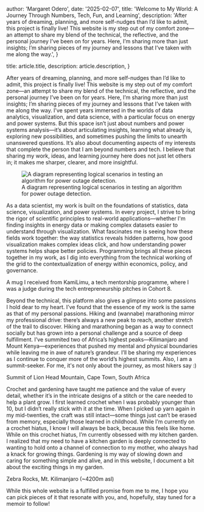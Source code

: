 
  author: 'Margaret Odero',
  date: '2025-02-07',
  title: 'Welcome to My World: A Journey Through Numbers, Tech, Fun, and Learning',
  description:
    'After years of dreaming, planning, and more self-nudges than I’d like to admit, this project is finally live! This website is my step out of my comfort zone—an attempt to share my blend of the technical, the reflective, and the personal journey I’ve been on for years.  Here, I’m sharing more than just insights; I’m sharing pieces of my journey and lessons that I’ve taken with me along the way.',
}

  title: article.title,
  description: article.description,
}



After years of dreaming, planning, and more self-nudges than I’d like to admit, this project is finally live! This website is my step out of my comfort zone—an attempt to share my blend of the technical, the reflective, and the personal journey I’ve been on for years.  Here, I’m sharing more than just insights; I’m sharing pieces of my journey and lessons that I’ve taken with me along the way. I’ve spent years immersed in the worlds of data analytics, visualization, and data science, with a particular focus on energy and power systems. But this space isn’t just about numbers and power systems analysis—it’s about articulating insights, learning what already is, exploring new possibilities, and sometimes pushing the limits to unearth unanswered questions. It’s also about documenting aspects of my interests that complete the person that I am beyond numbers and tech. I believe that sharing my work, ideas, and learning journey here does not just let others in; it makes me sharper, clearer, and more insightful.

<figure>
  <Image
    src="/images/outage-detection-diagram.png"  // Image path relative to /public
    alt="A diagram representing logical scenarios in testing an algorithm for power outage detection."
    width={800}      // Set an appropriate width
    height={600}     // Set an appropriate height
  />
  <figcaption>
    A diagram representing logical scenarios in testing an algorithm for power outage detection.
  </figcaption>
</figure>

As a data scientist, my work is built on the foundations of statistics, data science, visualization, and power systems. In every project, I strive to bring the rigor of scientific principles to real-world applications—whether I'm finding insights in energy data or making complex datasets easier to understand through visualization. What fascinates me is seeing how these fields work together: the way statistics reveals hidden patterns, how good visualization makes complex ideas click, and how understanding power systems helps shape better policies. Programming brings all these pieces together in my work, as I dig into everything from the technical working of the grid to the contextualization of energy within economics, policy, and governance.

A mug I received from KamiLimu, a tech mentorship programme, where I was a judge during the tech entrepreneurship pitches in Cohort 8.

Beyond the technical, this platform also gives a glimpse into some passions I hold dear to my heart. I’ve found that the essence of my work is the same as that of my personal passions. Hiking and (wannabe) marathoning mirror my professional drive: there’s always a new peak to reach, another stretch of the trail to discover. Hiking and marathoning began as a way to connect socially but has grown into a personal challenge and a source of deep fulfillment. I’ve summited two of Africa’s highest peaks—Kilimanjaro and Mount Kenya—experiences that pushed my mental and physical boundaries while leaving me in awe of nature’s grandeur. I’ll be sharing my experiences as I continue to conquer more of the world’s highest summits. Also, I am a summit-seeker. For me, it's not only about the journey, as most hikers say :)

Summit of Lion Head Mountain, Cape Town, South Africa

Crochet and gardening have taught me patience and the value of every detail, whether it’s in the intricate designs of a stitch or the care needed to help a plant grow. I first learned crochet when I was probably younger than 10, but I didn’t really stick with it at the time. When I picked up yarn again in my mid-twenties, the craft was still intact—some things just can’t be erased from memory, especially those learned in childhood. While I’m currently on a crochet hiatus, I know I will always be back, because this feels like home. While on this crochet hiatus, I’m currently obsessed with my kitchen garden. I realized that my need to have a kitchen garden is deeply connected to wanting to hold onto a channel of connection to my mother, who always had a knack for growing things. Gardening is my way of slowing down and caring for something simple and alive, and in this website, I document a bit about the exciting things in my garden.

Zebra Rocks, Mt. Kilimanjaro (~4200m asl)

While this whole website is a fulfilled promise from me to me, I hope you can pick pieces of it that resonate with you, and, hopefully, stay tuned for a memoir to follow!
